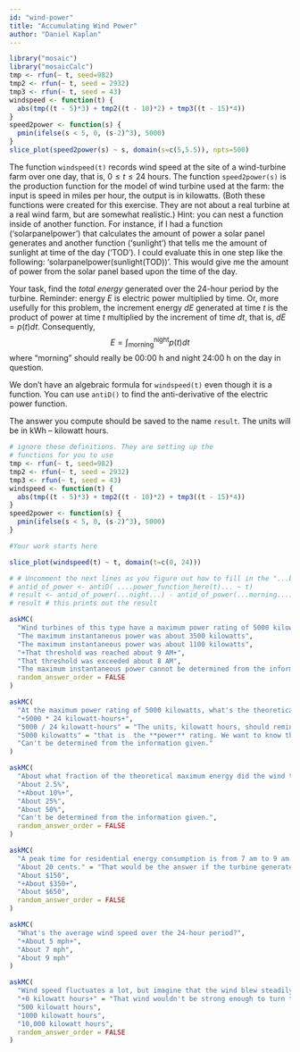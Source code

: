 ```yaml
---
id: "wind-power"
title: "Accumulating Wind Power"
author: "Daniel Kaplan"
---
```




```r
library("mosaic")
library("mosaicCalc")
tmp <- rfun(~ t, seed=982)
tmp2 <- rfun(~ t, seed = 2932)
tmp3 <- rfun(~ t, seed = 43)
windspeed <- function(t) {
  abs(tmp((t - 5)*3) + tmp2((t - 10)*2) + tmp3((t - 15)*4))
}
speed2power <- function(s) {
  pmin(ifelse(s < 5, 0, (s-2)^3), 5000)
}
slice_plot(speed2power(s) ~ s, domain(s=c(5,5.5)), npts=500)
```

The function `windspeed(t)` records wind speed at the site of a wind-turbine farm over one day, that is, $0 \leq t \leq 24$ hours. The function `speed2power(s)` is the production function for the model of wind turbine used at the farm: the input is speed in miles per hour, the output is in kilowatts. (Both these functions were created for this exercise. They are not about a real turbine at a real wind farm, but are somewhat realistic.) Hint: you can nest a function inside of another function. For instance, if I had a function ('solarpanelpower') that calculates the amount of power a solar panel generates and another function ('sunlight') that tells me the amount of sunlight at time of the day ('TOD'). I could evaluate this in one step like the following: 'solarpanelpower(sunlight(TOD))'. This would give me the amount of power from the solar panel based upon the time of the day.

Your task, find the *total energy* generated over the 24-hour period by the turbine. Reminder: energy $E$ is electric power multiplied by time. Or, more usefully for this problem, the increment energy $dE$ generated at time $t$ is the product of power at time $t$ multiplied by the increment of time $dt$, that is, $dE = p(t) dt$. Consequently, $$E = \int_\text{morning}^\text{night} p(t) dt$$ where "morning" should really be 00:00 h and night 24:00 h on the day in question. 

We don't have an algebraic formula for `windspeed(t)` even though it is a function. You can use `antiD()` to find the anti-derivative of the electric power function. 

The answer you compute should be saved to the name `result`. The units will be in kWh -- kilowatt hours.

```r
# ignore these definitions. They are setting up the 
# functions for you to use
tmp <- rfun(~ t, seed=982)
tmp2 <- rfun(~ t, seed = 2932)
tmp3 <- rfun(~ t, seed = 43)
windspeed <- function(t) {
  abs(tmp((t - 5)*3) + tmp2((t - 10)*2) + tmp3((t - 15)*4))
}
speed2power <- function(s) {
  pmin(ifelse(s < 5, 0, (s-2)^3), 5000)
}

#Your work starts here

slice_plot(windspeed(t) ~ t, domain(t=c(0, 24)))

# # Uncomment the next lines as you figure out how to fill in the "...blanks..."
# antid_of_power <- antiD( ....power_function_here(t)... ~ t)
# result <- antid_of_power(...night...) - antid_of_power(...morning...) 
# result # this prints out the result
```



```r
askMC(
  "Wind turbines of this type have a maximum power rating of 5000 kilowatts. Was this rating exceeded at any point during the day?",
  "The maximum instantaneous power was about 3500 kilowatts",
  "The maximum instantaneous power was about 1100 kilowatts",
  "+That threshold was reached about 9 AM+",
  "That threshold was exceeded about 8 AM",
  "The maximum instantaneous power cannot be determined from the information given.",
  random_answer_order = FALSE
)
```

```r
askMC(
  "At the maximum power rating of 5000 kilowatts, what's the theoretical maximum amount of energy produced by the turbine over a 24-hour day?",
  "+5000 * 24 kilowatt-hours+",
  "5000 / 24 kilowatt-hours" = "The units, kilowatt hours, should remind you that power is multiplied by time.",
  "5000 kilowatts" = "that is  the **power** rating. We want to know the amount of **energy**.",
  "Can't be determined from the information given."
)
```

```r
askMC(
  "About what fraction of the theoretical maximum energy did the wind turbine generate over the 24-hour period?",
  "About 2.5%",
  "+About 10%+", 
  "About 25%",
  "About 50%",
  "Can't be determined from the information given.",
  random_answer_order = FALSE
)
```

```r
askMC(
  "A peak time for residential energy consumption is from 7 am to 9 am. The price at which you can sell electrical energy to the grid operator is $0.09 per kilowatt-hour. At that price, how much would the energy produced from 7-9 am be worth?",
  "About 20 cents." = "That would be the answer if the turbine generated only 1 kilowatt of power during that period.",
  "About $150", 
  "+About $350+",
  "About $650",
  random_answer_order = FALSE
)
```

```r
askMC(
  "What's the average wind speed over the 24-hour period?",
  "+About 5 mph+",
  "About 7 mph",
  "About 9 mph"
)
```

```r
askMC(
  "Wind speed fluctuates a lot, but imagine that the wind blew steadily at the average wind speed from the previous problem. How much energy would be generated over the 24-hour period?",
  "+0 kilowatt hours+" = "That wind wouldn't be strong enough to turn the turbine.",
  "500 kilowatt hours",
  "1000 kilowatt hours",
  "10,000 kilowatt hours",
  random_answer_order = FALSE
)
```
